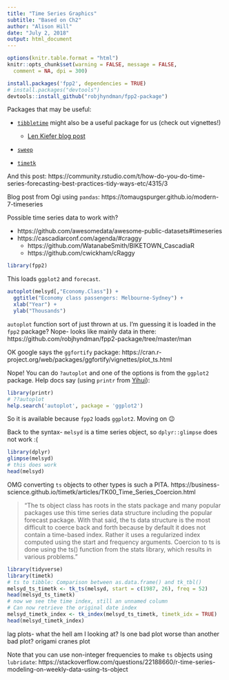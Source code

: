 ```yaml
---
title: "Time Series Graphics"
subtitle: "Based on Ch2"
author: "Alison Hill"
date: "July 2, 2018"
output: html_document
---
```


```r
options(knitr.table.format = "html") 
knitr::opts_chunk$set(warning = FALSE, message = FALSE, 
  comment = NA, dpi = 300)
```

```r
install.packages('fpp2', dependencies = TRUE)
# install.packages("devtools")
devtools::install_github("robjhyndman/fpp2-package")
```

Packages that may be useful:

- [`tibbletime`](https://business-science.github.io/tibbletime/) might also be a useful package for us (check out vignettes!)
    - [Len Kiefer blog post](http://lenkiefer.com/2017/10/09/what-time-is-it-time-for-tibbletime/)

- [`sweep`](http://www.business-science.io/code-tools/2017/07/09/sweep-0-1-0.html)

- [`timetk`](https://business-science.github.io/timetk/)

And this post:
https://community.rstudio.com/t/how-do-you-do-time-series-forecasting-best-practices-tidy-ways-etc/4315/3

Blog post from Ogi using `pandas`: https://tomaugspurger.github.io/modern-7-timeseries

Possible time series data to work with?

- https://github.com/awesomedata/awesome-public-datasets#timeseries
- https://cascadiarconf.com/agenda/#craggy
    - https://github.com/WatanabeSmith/BIKETOWN_CascadiaR
    - https://github.com/cwickham/cRaggy


```r
library(fpp2)
```

This loads `ggplot2` and `forecast`.

```r
autoplot(melsyd[,"Economy.Class"]) +
  ggtitle("Economy class passengers: Melbourne-Sydney") +
  xlab("Year") +
  ylab("Thousands")
```

`autoplot` function sort of just thrown at us. I'm guessing it is loaded in the `fpp2` package? Nope- looks like mainly data in there: https://github.com/robjhyndman/fpp2-package/tree/master/man

OK google says the `ggfortify` package:
https://cran.r-project.org/web/packages/ggfortify/vignettes/plot_ts.html

Nope! You can do `?autoplot` and one of the options is from the `ggplot2` package. Help docs say (using `printr` from [Yihui](https://yihui.name/printr/)):

```r
library(printr)
# ??autoplot
help.search('autoplot', package = 'ggplot2')
```

So it is available because `fpp2` loads `ggplot2`. Moving on 😉

Back to the syntax- `melsyd` is a time series object, so `dplyr::glimpse` does not work :(

```r
library(dplyr)
glimpse(melsyd)
# this does work
head(melsyd)
```

OMG converting `ts` objects to other types is such a PITA.
https://business-science.github.io/timetk/articles/TK00_Time_Series_Coercion.html

> "The ts object class has roots in the stats package and many popular packages use this time series data structure including the popular forecast package. With that said, the ts data structure is the most difficult to coerce back and forth because by default it does not contain a time-based index. Rather it uses a regularized index computed using the start and frequency arguments. Coercion to ts is done using the ts() function from the stats library, which results in various problems."


```r
library(tidyverse)
library(timetk)
# ts to tibble: Comparison between as.data.frame() and tk_tbl()
melsyd_ts_timetk <- tk_ts(melsyd, start = c(1987, 26), freq = 52)
head(melsyd_ts_timetk)
# now we see the time index, still an unnamed column
# Can now retrieve the original date index
melsyd_timetk_index <- tk_index(melsyd_ts_timetk, timetk_idx = TRUE)
head(melsyd_timetk_index)
```

lag plots- what the hell am I looking at?
Is one bad plot worse than another bad plot?
origami cranes plot

Note that you can use non-integer frequencies to make `ts` objects using `lubridate`:
https://stackoverflow.com/questions/22188660/r-time-series-modeling-on-weekly-data-using-ts-object

